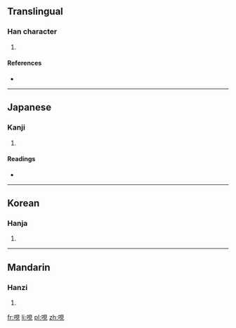 ==Translingual==

===Han character===
{{Han char|rn=30|rad=口|as=07|sn=10|four=|canj=口月山山 (RBUU)}}

# {{defn|Han|sort=口07}}

====References====
* {{Han ref|kx=0190.280|dkj=03661|dj=0410.090|hdz=10629.010|uh=54EF|ud=21743}}

----

==Japanese==

===Kanji===
{{ja-kanji|grade=|rs=口07}}

# {{defn|lang=ja|sort=口07}}

====Readings====
* {{ja-readings|on=[[けん]] (ken), [[げん]] (gen)|kun=[[はく]] (haku)}}

----

==Korean==

===Hanja===
{{ko-hanja|hangeul=현|rv=hyeon|mr=hyŏn}}

# {{defn|lang=ko|sort=口07}}

----

==Mandarin==

===Hanzi===
{{cmn-hanzi|pin=[[xiàn]] ([[xian4]])|wg=hsien<sup>4</sup>}}

# {{defn|lang=cmn|sort=口07}}

[[fr:哯]]
[[li:哯]]
[[pl:哯]]
[[zh:哯]]